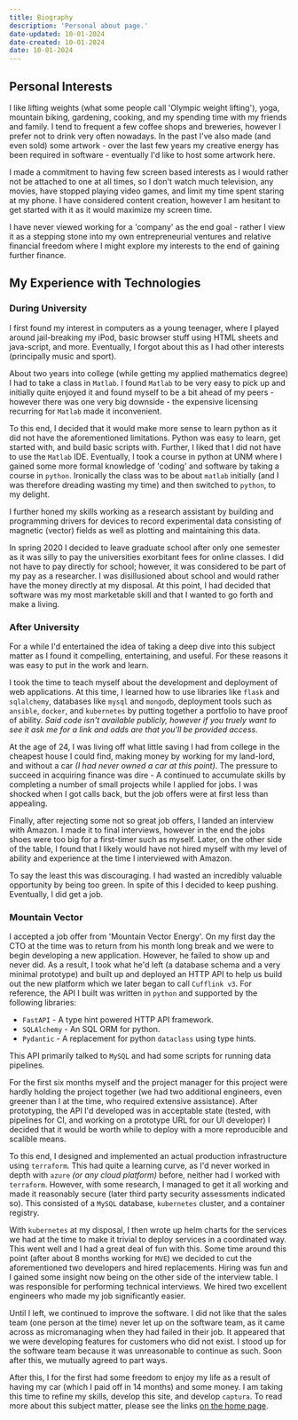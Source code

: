 ```yaml
---
title: Biography
description: 'Personal about page.'
date-updated: 10-01-2024
date-created: 10-01-2024
date: 10-01-2024
---
```




## Personal Interests

I like lifting weights (what some people call \'Olympic weight
lifting\'), yoga, mountain biking, gardening, cooking, and my spending
time with my friends and family. I tend to frequent a few coffee shops
and breweries, however I prefer not to drink very often nowadays. In the
past I\'ve also made (and even sold) some artwork - over the last few
years my creative energy has been required in software - eventually I\'d
like to host some artwork here.

I made a commitment to having few screen based interests as I would
rather not be attached to one at all times, so I don\'t watch much
television, any movies, have stopped playing video games, and limit my
time spent staring at my phone. I have considered content creation,
however I am hesitant to get started with it as it would maximize my
screen time.

I have never viewed working for a \'company\' as the end goal - rather I
view it as a stepping stone into my own entrepreneurial ventures and
relative financial freedom where I might explore my interests to the end
of gaining further finance.


## My Experience with Technologies

### During University

I first found my interest in computers as a young teenager, where I
played around jail-breaking my iPod, basic browser stuff using HTML
sheets and java-script, and more. Eventually, I forgot about this as I
had other interests (principally music and sport).

About two years into college (while getting my applied mathematics
degree) I had to take a class in `Matlab`. I found `Matlab` to be very
easy to pick up and initially quite enjoyed it and found myself to be a
bit ahead of my peers - however there was one very big downside - the
expensive licensing recurring for `Matlab` made it inconvenient.

To this end, I decided that it would make more sense to learn python as
it did not have the aforementioned limitations. Python was easy to
learn, get started with, and build basic scripts with. Further, I liked
that I did not have to use the `Matlab` IDE. Eventually, I took a course
in python at UNM where I gained some more formal knowledge of \'coding\'
and software by taking a course in `python`. Ironically the class was to
be about `matlab` initially (and I was therefore dreading wasting my
time) and then switched to `python`, to my delight.

I further honed my skills working as a research assistant by building
and programming drivers for devices to record experimental data
consisting of magnetic (vector) fields as well as plotting and
maintaining this data.

In spring 2020 I decided to leave graduate school after only one
semester as it was silly to pay the universities exorbitant fees for
online classes. I did not have to pay directly for school; however, it
was considered to be part of my pay as a researcher. I was disillusioned
about school and would rather have the money directly at my disposal. At
this point, I had decided that software was my most marketable skill and
that I wanted to go forth and make a living.


### After University

For a while I\'d entertained the idea of taking a deep dive into this
subject matter as I found it compelling, entertaining, and useful. For
these reasons it was easy to put in the work and learn.

I took the time to teach myself about the development and deployment of
web applications. At this time, I learned how to use libraries like
`flask` and `sqlalchemy`, databases like `mysql` and `mongodb`,
deployment tools such as `ansible`, `docker`, and `kubernetes` by
putting together a portfolio to have proof of ability. *Said code isn\'t
available publicly, however if you truely want to see it ask me for a
link and odds are that you\'ll be provided access.*

At the age of 24, I was living off what little saving I had from college
in the cheapest house I could find, making money by working for my
land-lord, and without a car *(I had never owned a car at this point)*.
The pressure to succeed in acquiring finance was dire - A continued to
accumulate skills by completing a number of small projects while I
applied for jobs. I was shocked when I got calls back, but the job
offers were at first less than appealing.

Finally, after rejecting some not so great job offers, I landed an
interview with Amazon. I made it to final interviews, however in the end
the jobs shoes were too big for a first-timer such as myself. Later, on
the other side of the table, I found that I likely would have not hired
myself with my level of ability and experience at the time I interviewed
with Amazon.

To say the least this was discouraging. I had wasted an incredibly
valuable opportunity by being too green. In spite of this I decided to
keep pushing. Eventually, I did get a job.


### Mountain Vector

I accepted a job offer from \'Mountain Vector Energy\'. On my first day
the CTO at the time was to return from his month long break and we were
to begin developing a new application. However, he failed to show up and
never did. As a result, I took what he\'d left (a database schema and a
very minimal prototype) and built up and deployed an HTTP API to help us
build out the new platform which we later began to call `Cufflink v3`.
For reference, the API I built was written in `python` and supported by
the following libraries:

-   `FastAPI` - A type hint powered HTTP API framework.
-   `SQLAlchemy` - An SQL ORM for python.
-   `Pydantic` - A replacement for python `dataclass` using type hints.

This API primarily talked to `MySQL` and had some scripts for running
data pipelines.

For the first six months myself and the project manager for this project
were hardly holding the project together (we had two additional
engineers, even greener than I at the time, who required extensive
assistance). After prototyping, the API I\'d developed was in acceptable
state (tested, with pipelines for CI, and working on a prototype URL for
our UI developer) I decided that it would be worth while to deploy with
a more reproducible and scalible means.

To this end, I designed and implemented an actual production
infrastructure using `terraform`. This had quite a learning curve, as
I\'d never worked in depth with `azure` *(or any cloud platform)*
before, neither had I worked with `terraform`. However, with some
research, I managed to get it all working and made it reasonably secure
(later third party security assessments indicated so). This consisted of
a `MySQL` database, `kubernetes` cluster, and a container registry.

With `kubernetes` at my disposal, I then wrote up helm charts for the
services we had at the time to make it trivial to deploy services in a
coordinated way. This went well and I had a great deal of fun with this.
Some time around this point (after about 8 months working for `MVE`) we
decided to cut the aforementioned two developers and hired replacements.
Hiring was fun and I gained some insight now being on the other side of
the interview table. I was responsible for performing technical
interviews. We hired two excellent engineers who made my job
significantly easier.

Until I left, we continued to improve the software. I did not like that
the sales team (one person at the time) never let up on the software
team, as it came across as micromanaging when they had failed in their
job. It appeared that we were developing features for customers who did
not exist. I stood up for the software team because it was unreasonable
to continue as such. Soon after this, we mutually agreed to part ways.

After this, I for the first had some freedom to enjoy my life as a
result of having my car (which I paid off in 14 months) and some money.
I am taking this time to refine my skills, develop this site, and
develop `captura`. To read more about this subject matter, please see
the links [on the home page](/home).

